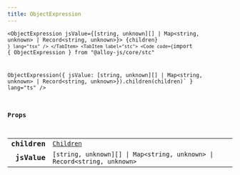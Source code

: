 ```yaml
---
title: ObjectExpression
---
```



<Tabs syncKey="component-style">
    <TabItem label="jsx">
        <Code code={`import { ObjectExpression } from "@alloy-js/core" 

<ObjectExpression jsValue={[string, unknown][] | Map<string, unknown> | Record<string, unknown>}>
    {children}
</ObjectExpression>`} lang="tsx" />
</TabItem>
<TabItem label="stc">
    <Code code={`import { ObjectExpression } from "@alloy-js/core/stc" 

ObjectExpression({ jsValue: [string, unknown][] | Map<string, unknown> | Record<string, unknown>}).children(children)` } lang="ts" />
</TabItem>
</Tabs>

### Props

<table>
  <tr>
    <td style="text-align: right;font-weight: bold;">children</td>
    <td>
      <Badge text="optional" variant="note" size="small" /> <code><a href="../../../core/types/children/">Children</a></code>
  
  
  
  
  </td>
  </tr>
  <tr>
    <td style="text-align: right;font-weight: bold;">jsValue</td>
    <td>
      <Badge text="optional" variant="note" size="small" /> <code>[string, unknown][] | Map&lt;string, unknown> | Record&lt;string, unknown></code>
  
  
  
  
  </td>
  </tr>
</table>